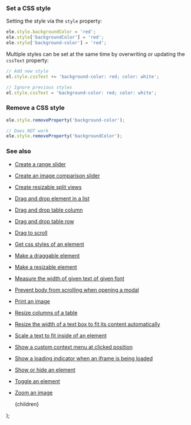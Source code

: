 
### Set a CSS style

Setting the style via the `style` property:

```js
ele.style.backgroundColor = 'red';
ele.style['backgroundColor'] = 'red';
ele.style['background-color'] = 'red';
```

Multiple styles can be set at the same time by overwriting or updating the `cssText` property:

```js
// Add new style
el.style.cssText += 'background-color: red; color: white';

// Ignore previous styles
el.style.cssText = 'background-color: red; color: white';
```

### Remove a CSS style

```js
ele.style.removeProperty('background-color');

// Does NOT work
ele.style.removeProperty('backgroundColor');
```

### See also

-   [Create a range slider](/create-a-range-slider)
-   [Create an image comparison slider](/create-an-image-comparison-slider)
-   [Create resizable split views](/create-resizable-split-views)
-   [Drag and drop element in a list](/drag-and-drop-element-in-a-list)
-   [Drag and drop table column](/drag-and-drop-table-column)
-   [Drag and drop table row](/drag-and-drop-table-row)
-   [Drag to scroll](/drag-to-scroll)
-   [Get css styles of an element](/get-css-styles-of-an-element)
-   [Make a draggable element](/make-a-draggable-element)
-   [Make a resizable element](/make-a-resizable-element)
-   [Measure the width of given text of given font](/measure-the-width-of-given-text-of-given-font)
-   [Prevent body from scrolling when opening a modal](/prevent-body-from-scrolling-when-opening-a-modal)
-   [Print an image](/print-an-image)
-   [Resize columns of a table](/resize-columns-of-a-table)
-   [Resize the width of a text box to fit its content automatically](/resize-the-width-of-a-text-box-to-fit-its-content-automatically)
-   [Scale a text to fit inside of an element](/scale-a-text-to-fit-inside-of-an-element)
-   [Show a custom context menu at clicked position](/show-a-custom-context-menu-at-clicked-position)
-   [Show a loading indicator when an iframe is being loaded](/show-a-loading-indicator-when-an-iframe-is-being-loaded)
-   [Show or hide an element](/show-or-hide-an-element)
-   [Toggle an element](/toggle-an-element)
-   [Zoom an image](/zoom-an-image)

    <PostLayout keywords="" title="Set CSS style for an element">
        {children}
    </PostLayout>
);
